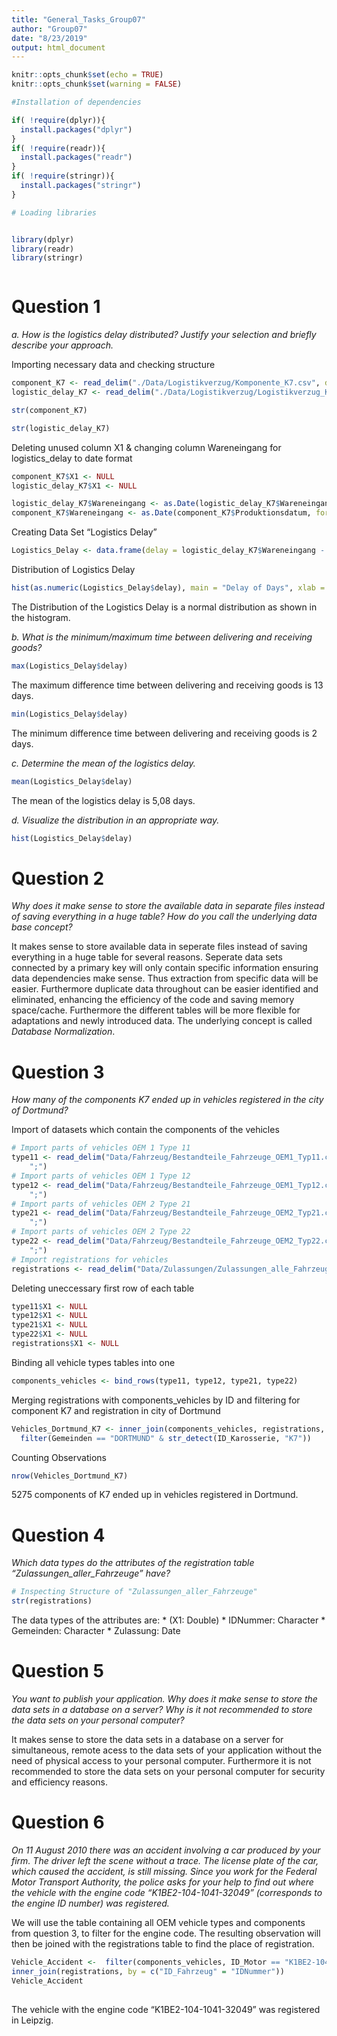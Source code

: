 ---
title: "General_Tasks_Group07"
author: "Group07"
date: "8/23/2019"
output: html_document
---

```{r setup, include=FALSE}
knitr::opts_chunk$set(echo = TRUE)
knitr::opts_chunk$set(warning = FALSE)

#Installation of dependencies

if( !require(dplyr)){
  install.packages("dplyr")
}
if( !require(readr)){
  install.packages("readr")
}
if( !require(stringr)){
  install.packages("stringr")
}

# Loading libraries


library(dplyr)
library(readr)
library(stringr)



```
# Question 1
_a. How is the logistics delay distributed? Justify your selection and briefly describe your approach._

Importing necessary data and checking structure
```{r import, message=FALSE, cache=FALSE}
component_K7 <- read_delim("./Data/Logistikverzug/Komponente_K7.csv", delim = ";")
logistic_delay_K7 <- read_delim("./Data/Logistikverzug/Logistikverzug_K7.csv", delim = ";")

str(component_K7)

str(logistic_delay_K7)
```

Deleting unused column X1 & changing column Wareneingang for logistics_delay to date format
```{r}
component_K7$X1 <- NULL
logistic_delay_K7$X1 <- NULL

logistic_delay_K7$Wareneingang <- as.Date(logistic_delay_K7$Wareneingang, format = "%d.%m.%Y")
component_K7$Wareneingang <- as.Date(component_K7$Produktionsdatum, format = "%d.%m.%Y")
```

Creating Data Set "Logistics Delay"
```{r}
Logistics_Delay <- data.frame(delay = logistic_delay_K7$Wareneingang - component_K7$Wareneingang)

```

Distribution of Logistics Delay
```{r}

hist(as.numeric(Logistics_Delay$delay), main = "Delay of Days", xlab = "Number of days")
```
The Distribution of the Logistics Delay is a normal distribution as shown in the histogram. 

_b. What is the minimum/maximum time between delivering and receiving goods?_



```{r}
max(Logistics_Delay$delay)
```
The maximum difference time between delivering and receiving goods is 13 days.
```{r}
min(Logistics_Delay$delay)
```
The minimum difference time between delivering and receiving goods is 2 days.

_c. Determine the mean of the logistics delay._
```{r}
mean(Logistics_Delay$delay)
```
The mean of the logistics delay is 5,08 days.

_d. Visualize the distribution in an appropriate way._
```{r}
hist(Logistics_Delay$delay)
```



# Question 2
_Why does it make sense to store the available data in separate files instead of saving everything in a huge table? How do you call the underlying data base concept?_

It makes sense to store available data in seperate files instead of saving everything in a huge table for several reasons. Seperate data sets connected by a primary key will only contain specific information ensuring data dependencies make sense. Thus extraction from specific data will be easier. Furthermore duplicate data throughout can be easier identified and eliminated, enhancing the efficiency of the code and saving memory space/cache. Furthermore the different tables will be more flexible for adaptations and newly introduced data. 
The underlying concept is called *Database Normalization*.

# Question 3
_How many of the components K7 ended up in vehicles registered in the city of Dortmund?_

Import of datasets which contain the components of the vehicles
```{r import 2, message=FALSE, cache=FALSE}
# Import parts of vehicles OEM 1 Type 11
type11 <- read_delim("Data/Fahrzeug/Bestandteile_Fahrzeuge_OEM1_Typ11.csv", delim =
    ";")
# Import parts of vehicles OEM 1 Type 12
type12 <- read_delim("Data/Fahrzeug/Bestandteile_Fahrzeuge_OEM1_Typ12.csv", delim =
    ";")
# Import parts of vehicles OEM 2 Type 21
type21 <- read_delim("Data/Fahrzeug/Bestandteile_Fahrzeuge_OEM2_Typ21.csv", delim =
    ";")
# Import parts of vehicles OEM 2 Type 22
type22 <- read_delim("Data/Fahrzeug/Bestandteile_Fahrzeuge_OEM2_Typ22.csv", delim =
    ";")
# Import registrations for vehicles
registrations <- read_delim("Data/Zulassungen/Zulassungen_alle_Fahrzeuge.csv", delim = ";")
```

Deleting uneccessary first row of each table

```{r}
type11$X1 <- NULL
type12$X1 <- NULL
type21$X1 <- NULL
type22$X1 <- NULL
registrations$X1 <- NULL
```

 Binding all vehicle types tables into one 

```{r}
components_vehicles <- bind_rows(type11, type12, type21, type22)
```

Merging registrations with components_vehicles by ID and filtering for component K7 and registration in city of Dortmund

```{r}
Vehicles_Dortmund_K7 <- inner_join(components_vehicles, registrations, by = c("ID_Fahrzeug" = "IDNummer")) %>%
  filter(Gemeinden == "DORTMUND" & str_detect(ID_Karosserie, "K7"))
```

Counting Observations

```{r}
nrow(Vehicles_Dortmund_K7)
```
5275 components of K7 ended up in vehicles registered in Dortmund.

# Question 4
_Which data types do the attributes of the registration table "Zulassungen_aller_Fahrzeuge" have?_
```{r}
# Inspecting Structure of "Zulassungen_aller_Fahrzeuge"
str(registrations)
```
The data types of the attributes are:
* (X1: Double)
* IDNummer: Character
* Gemeinden: Character
* Zulassung: Date


# Question 5
_You want to publish your application. Why does it make sense to store the data sets in a database on a server? Why is it not recommended to store the data sets on your personal computer?_

It makes sense to store the data sets in a database on a server for simultaneous, remote acess to the data sets of your application without the need of physical access to your personal computer. Furthermore it is not recommended to store the data sets on your personal computer for security and efficiency reasons.

# Question 6
_On 11 August 2010 there was an accident involving a car produced by your firm. The driver left the scene without a trace. The license plate of the car, which caused the accident, is still missing. Since you work for the Federal Motor Transport Authority, the police asks for your help to find out where the vehicle with the engine code "K1BE2-104-1041-32049" (corresponds to the engine ID number) was registered._

We will use the table containing all OEM vehicle types and components from question 3, to filter for the engine code. The resulting observation will then be joined with the registrations table to find the place of registration.

```{r}
Vehicle_Accident <-  filter(components_vehicles, ID_Motor == "K1BE2-104-1041-32049") %>%
inner_join(registrations, by = c("ID_Fahrzeug" = "IDNummer")) 
Vehicle_Accident
 
```

The vehicle with the engine code "K1BE2-104-1041-32049" was registered in Leipzig.
